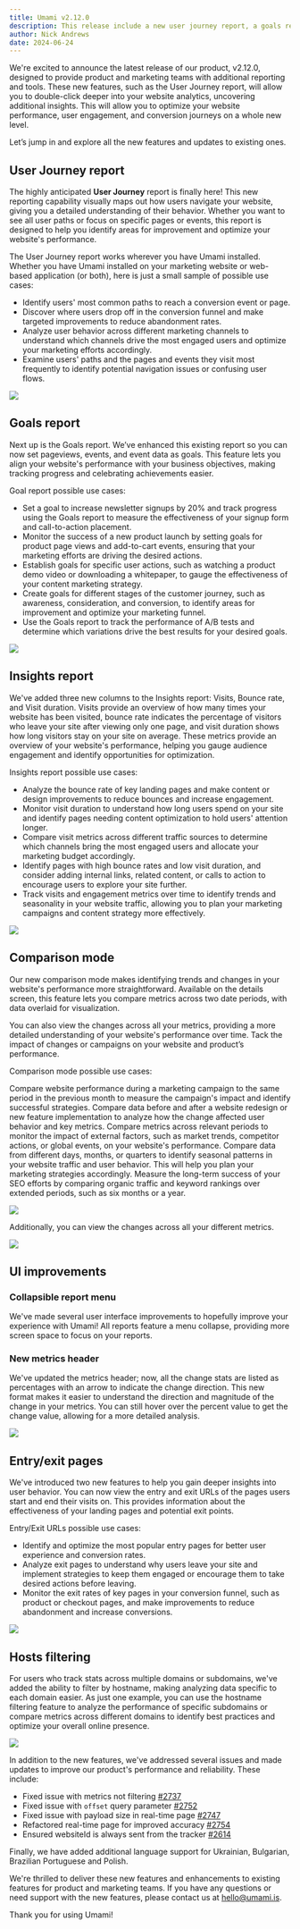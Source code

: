 ```yaml
---
title: Umami v2.12.0
description: This release include a new user journey report, a goals report and more.
author: Nick Andrews
date: 2024-06-24
---
```


We're excited to announce the latest release of our product, v2.12.0, designed to provide product and marketing teams with additional reporting and tools. These new features, such as the User Journey report, will allow you to double-click deeper into your website analytics, uncovering additional insights. This will allow you to optimize your website performance, user engagement, and conversion journeys on a whole new level.

Let’s jump in and explore all the new features and updates to existing ones.

## User Journey report

The highly anticipated **User Journey** report is finally here! This new reporting capability visually maps out how users navigate your website, giving you a detailed understanding of their behavior. Whether you want to see all user paths or focus on specific pages or events, this report is designed to help you identify areas for improvement and optimize your website's performance.

The User Journey report works wherever you have Umami installed. Whether you have Umami installed on your marketing website or web-based application (or both), here is just a small sample of possible use cases:

- Identify users' most common paths to reach a conversion event or page.
- Discover where users drop off in the conversion funnel and make targeted improvements to reduce abandonment rates.
- Analyze user behavior across different marketing channels to understand which channels drive the most engaged users and optimize your marketing efforts accordingly.
- Examine users' paths and the pages and events they visit most frequently to identify potential navigation issues or confusing user flows.

<img src="https://content.umami.is/website/images/blog/user-journey.png" />

## Goals report

Next up is the Goals report. We’ve enhanced this existing report so you can now set pageviews, events, and event data as goals. This feature lets you align your website's performance with your business objectives, making tracking progress and celebrating achievements easier.

Goal report possible use cases:

- Set a goal to increase newsletter signups by 20% and track progress using the Goals report to measure the effectiveness of your signup form and call-to-action placement.
- Monitor the success of a new product launch by setting goals for product page views and add-to-cart events, ensuring that your marketing efforts are driving the desired actions.
- Establish goals for specific user actions, such as watching a product demo video or downloading a whitepaper, to gauge the effectiveness of your content marketing strategy.
- Create goals for different stages of the customer journey, such as awareness, consideration, and conversion, to identify areas for improvement and optimize your marketing funnel.
- Use the Goals report to track the performance of A/B tests and determine which variations drive the best results for your desired goals.

<img src="https://content.umami.is/website/images/blog/goals-report.png" />

## Insights report

We've added three new columns to the Insights report: Visits, Bounce rate, and Visit duration. Visits provide an overview of how many times your website has been visited, bounce rate indicates the percentage of visitors who leave your site after viewing only one page, and visit duration shows how long visitors stay on your site on average. These metrics provide an overview of your website's performance, helping you gauge audience engagement and identify opportunities for optimization.

Insights report possible use cases:

- Analyze the bounce rate of key landing pages and make content or design improvements to reduce bounces and increase engagement.
- Monitor visit duration to understand how long users spend on your site and identify pages needing content optimization to hold users' attention longer.
- Compare visit metrics across different traffic sources to determine which channels bring the most engaged users and allocate your marketing budget accordingly.
- Identify pages with high bounce rates and low visit duration, and consider adding internal links, related content, or calls to action to encourage users to explore your site further.
- Track visits and engagement metrics over time to identify trends and seasonality in your website traffic, allowing you to plan your marketing campaigns and content strategy more effectively.

<img src="https://content.umami.is/website/images/blog/insights-report.png" />

## Comparison mode

Our new comparison mode makes identifying trends and changes in your website's performance more straightforward. Available on the details screen, this feature lets you compare metrics across two date periods, with data overlaid for visualization.

You can also view the changes across all your metrics, providing a more detailed understanding of your website's performance over time. Tack the impact of changes or campaigns on your website and product’s performance.

Comparison mode possible use cases:

Compare website performance during a marketing campaign to the same period in the previous month to measure the campaign's impact and identify successful strategies.
Compare data before and after a website redesign or new feature implementation to analyze how the change affected user behavior and key metrics.
Compare metrics across relevant periods to monitor the impact of external factors, such as market trends, competitor actions, or global events, on your website's performance.
Compare data from different days, months, or quarters to identify seasonal patterns in your website traffic and user behavior. This will help you plan your marketing strategies accordingly.
Measure the long-term success of your SEO efforts by comparing organic traffic and keyword rankings over extended periods, such as six months or a year.

<img src="https://content.umami.is/website/images/blog/comparison-mode.png" />

Additionally, you can view the changes across all your different metrics.

<img src="https://content.umami.is/website/images/blog/comparison-table.png" />

## UI improvements

### Collapsible report menu

We've made several user interface improvements to hopefully improve your experience with Umami! All reports feature a menu collapse, providing more screen space to focus on your reports.

### New metrics header

We've updated the metrics header; now, all the change stats are listed as percentages with an arrow to indicate the change direction. This new format makes it easier to understand the direction and magnitude of the change in your metrics. You can still hover over the percent value to get the change value, allowing for a more detailed analysis.

<img src="https://content.umami.is/website/images/blog/metrics-header.png" />

## Entry/exit pages

We've introduced two new features to help you gain deeper insights into user behavior. You can now view the entry and exit URLs of the pages users start and end their visits on. This provides information about the effectiveness of your landing pages and potential exit points.

Entry/Exit URLs possible use cases:

- Identify and optimize the most popular entry pages for better user experience and conversion rates.
- Analyze exit pages to understand why users leave your site and implement strategies to keep them engaged or encourage them to take desired actions before leaving.
- Monitor the exit rates of key pages in your conversion funnel, such as product or checkout pages, and make improvements to reduce abandonment and increase conversions.

<img src="https://content.umami.is/website/images/blog/entry-exit-pages.png" />

## Hosts filtering

For users who track stats across multiple domains or subdomains, we've added the ability to filter by hostname, making analyzing data specific to each domain easier. As just one example, you can use the hostname filtering feature to analyze the performance of specific subdomains or compare metrics across different domains to identify best practices and optimize your overall online presence.

<img src="https://content.umami.is/website/images/blog/hosts-filtering.png" width={400} />

In addition to the new features, we've addressed several issues and made updates to improve our product's performance and reliability. These include:

- Fixed issue with metrics not filtering [#2737](https://github.com/umami-software/umami/issues/2737)
- Fixed issue with `offset` query parameter [#2752](https://github.com/umami-software/umami/issues/2752)
- Fixed issue with payload size in real-time page [#2747](https://github.com/umami-software/umami/issues/2747)
- Refactored real-time page for improved accuracy [#2754](https://github.com/umami-software/umami/issues/2754)
- Ensured websiteId is always sent from the tracker [#2614](https://github.com/umami-software/umami/issues/2614)

Finally, we have added additional language support for Ukrainian, Bulgarian, Brazilian Portuguese and Polish.

We're thrilled to deliver these new features and enhancements to existing features for product and marketing teams. If you have any questions or need support with the new features, please contact us at [hello@umami.is](mailto:hello@umami.is).

Thank you for using Umami!
